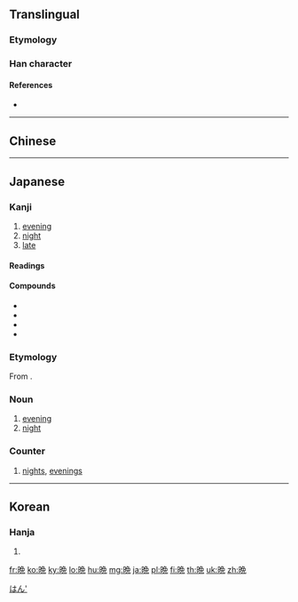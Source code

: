 {{also|晚|睌}}
{{character info/new|image=gw u6669.svg}}
==Translingual==

===Etymology===
{{Han compound|日|免|ls=ic}}

===Han character===
{{Han char|rn=72|rad=日|as=08|sn=12|four=|canj=ANAU,XXANA|ids=⿰日免}}

====References====
* {{Han ref|kx=0497.311|dkj=14030|dj=0861.210|hdz=21514.040|uh=6669|ud=26217}}

----

==Chinese==
{{zh-see|晚|v}}

----

==Japanese==
{{ja-forms|晩|[[晚]]|[[晚]]}}

===Kanji===
{{ja-kanji|grade=6|rs=日08}}

# [[evening]]
# [[night]]
# [[late]]

====Readings====
{{ja-readings
|goon=[[もん]] (mon)
|kanon=[[ばん]] (ban)
|kun=[[くれ]] (kure), [[おそい|おそ-い]] ([[晚い|晚-い]], oso-i)
}}

====Compounds====
{{der-top}}
* {{ja-r|晩ごはん|ばんごはん|gloss=[[dinner]], evening meal}}
* {{ja-r|晩食|ばんしょく|gloss=dinner, evening meal}}
* {{ja-r|晩飯|ばんめし|gloss=dinner, evening meal}}
* {{ja-r|晩冬|ばんとう|gloss=late winter}}
{{der-bottom}}

===Etymology===
From {{etyl|zhx|ja|sort=はん'}} {{m|zh|晩}}.

===Noun===
{{ja-noun|ばん|kyu=晚}}

# [[evening]]
# [[night]]
#: {{ja-usex|'''晩'''の内に雪が降りました。|'''ばん''' の うち に ゆき が ふりました。|Snow fell during the '''night'''.}}

===Counter===
{{ja-pos|ばん|counter}}

# [[night]]s, [[evening]]s

[[Category:Japanese basic words|はん']]

----

==Korean==

===Hanja===

{{ko-hanja|hangeul=만|rv=man|mr=man|y=man}}

# {{defn|lang=ko}}

[[fr:晩]]
[[ko:晩]]
[[ky:晩]]
[[lo:晩]]
[[hu:晩]]
[[mg:晩]]
[[ja:晩]]
[[pl:晩]]
[[fi:晩]]
[[th:晩]]
[[uk:晩]]
[[zh:晩]]